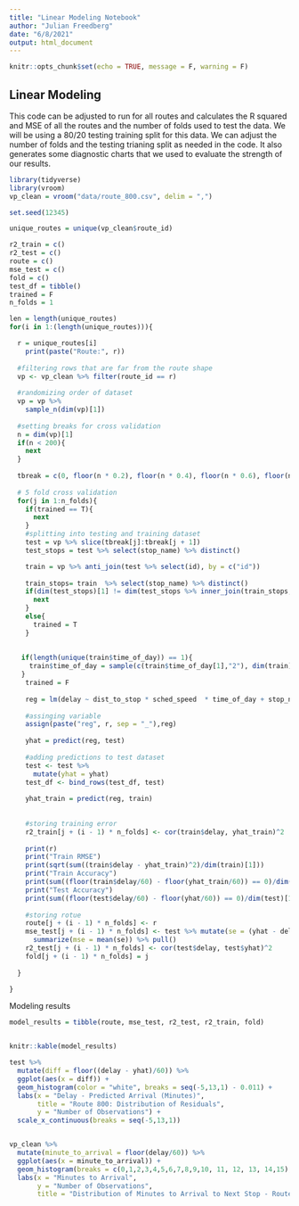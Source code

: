 ```yaml
---
title: "Linear Modeling Notebook"
author: "Julian Freedberg"
date: "6/8/2021"
output: html_document
---
```


```r
knitr::opts_chunk$set(echo = TRUE, message = F, warning = F)
```



## Linear Modeling

This code can be adjusted to run for all routes and calculates the R squared and MSE of all the routes and the number of folds used to test the data. We will be using a 80/20 testing training split for this data.  We can adjust the number of folds and the testing trianing split as needed in the code. It also generates some diagnostic charts that we used to evaluate the strength of our results.
```r
library(tidyverse)
library(vroom)
vp_clean = vroom("data/route_800.csv", delim = ",")

set.seed(12345)

unique_routes = unique(vp_clean$route_id)

r2_train = c()
r2_test = c()
route = c()
mse_test = c()
fold = c()
test_df = tibble()
trained = F
n_folds = 1

len = length(unique_routes)
for(i in 1:(length(unique_routes))){

  r = unique_routes[i]
    print(paste("Route:", r))
    
  #filtering rows that are far from the route shape
  vp <- vp_clean %>% filter(route_id == r) 
  
  #randomizing order of dataset 
  vp = vp %>% 
    sample_n(dim(vp)[1]) 
  
  #setting breaks for cross validation
  n = dim(vp)[1]
  if(n < 200){
    next
  }
  
  tbreak = c(0, floor(n * 0.2), floor(n * 0.4), floor(n * 0.6), floor(n * 0.6), n)
  
  # 5 fold cross validation
  for(j in 1:n_folds){
    if(trained == T){
      next
    }
    #splitting into testing and training dataset
    test = vp %>% slice(tbreak[j]:tbreak[j + 1])
    test_stops = test %>% select(stop_name) %>% distinct()

    train = vp %>% anti_join(test %>% select(id), by = c("id"))
    
    train_stops= train  %>% select(stop_name) %>% distinct()
    if(dim(test_stops)[1] != dim(test_stops %>% inner_join(train_stops, by = "stop_name"))[1]){
      next
    }
    else{
      trained = T
    }
    
   
   if(length(unique(train$time_of_day)) == 1){
     train$time_of_day = sample(c(train$time_of_day[1],"2"), dim(train)[1], replace = T)
   }
    trained = F
   
    reg = lm(delay ~ dist_to_stop * sched_speed  * time_of_day + stop_name + as.factor(weekday), data = train)
    
    #assinging variable
    assign(paste("reg", r, sep = "_"),reg)
    
    yhat = predict(reg, test)
    
    #adding predictions to test dataset
    test <- test %>% 
      mutate(yhat = yhat) 
    test_df <- bind_rows(test_df, test)
    
    yhat_train = predict(reg, train)
    
    
    #storing training error
    r2_train[j + (i - 1) * n_folds] <- cor(train$delay, yhat_train)^2
    
    print(r)
    print("Train RMSE")
    print(sqrt(sum((train$delay - yhat_train)^2)/dim(train)[1]))
    print("Train Accuracy")
    print(sum((floor(train$delay/60) - floor(yhat_train/60)) == 0)/dim(train)[1])
    print("Test Accuracy")
    print(sum((floor(test$delay/60) - floor(yhat/60)) == 0)/dim(test)[1])
    
    #storing rotue
    route[j + (i - 1) * n_folds] <- r
    mse_test[j + (i - 1) * n_folds] <- test %>% mutate(se = (yhat - delay) ^ 2 ) %>% 
      summarize(mse = mean(se)) %>% pull()
    r2_test[j + (i - 1) * n_folds] <- cor(test$delay, test$yhat)^2
    fold[j + (i - 1) * n_folds] = j
    
  }

}
```

Modeling results
```r
model_results = tibble(route, mse_test, r2_test, r2_train, fold)


knitr::kable(model_results)

test %>% 
  mutate(diff = floor((delay - yhat)/60)) %>% 
  ggplot(aes(x = diff)) + 
  geom_histogram(color = "white", breaks = seq(-5,13,1) - 0.011) + 
  labs(x = "Delay - Predicted Arrival (Minutes)",
       title = "Route 800: Distribution of Residuals",
       y = "Number of Observations") +
  scale_x_continuous(breaks = seq(-5,13,1)) 


vp_clean %>% 
  mutate(minute_to_arrival = floor(delay/60)) %>% 
  ggplot(aes(x = minute_to_arrival)) + 
  geom_histogram(breaks = c(0,1,2,3,4,5,6,7,8,9,10, 11, 12, 13, 14,15), color = "white") +
  labs(x = "Minutes to Arrival",
       y = "Number of Observations",
       title = "Distribution of Minutes to Arrival to Next Stop - Route 800")

  
```